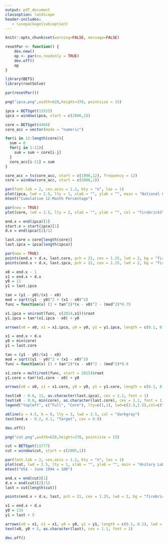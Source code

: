 ```yaml
---
output: pdf_document
classoption: landscape
header-includes:
   - \usepackage{subcaption}
---
```


```r
knitr::opts_chunk$set(warning=FALSE, message=FALSE)

resetPar <- function() {
    dev.new()
    op <- par(no.readonly = TRUE)
    dev.off()
    op
}
```


```r
library(BETS)
library(rootSolve)

par(resetPar())

png("ipca.png",width=628,height=378, pointsize = 15) 

ipca = BETSget(13522)
ipca = window(ipca, start = c(2006,1))

core = BETSget(4466)
core_acc = vector(mode = "numeric")

for(i in 12:length(core)){
  sum = 0 
  for(j in 1:11){
    sum = sum + core[i-j]
  }
  core_acc[i-11] = sum 
}

core_acc = ts(core_acc, start = c(1996,12), frequency = 12)
core = window(core_acc, start = c(2006,1))

par(font.lab = 2, cex.axis = 1.2, bty = "n", las = 1)
plot(ipca, lwd = 2.5, lty = 1, xlab = "", ylab = "", main = "National Consumer Price Index (IPCA)", col = "firebrick4", ylim = c(2,11), xlim = c(2006,2016))
mtext("Cumulative 12-Month Percentage")

par(new = TRUE)
plot(core, lwd = 2.5, lty = 2, xlab = "", ylab = "", col = "firebrick3", ylim = c(2,11), xlim = c(2006,2016))

end.x = end(ipca)[1]
start.x = start(ipca)[1]
d.x = end(ipca)[2]/12 

last.core = core[length(core)]
last.ipca = ipca[length(ipca)]

par(new = TRUE)
points(end.x + d.x, last.core, pch = 21, cex = 1.25, lwd = 2, bg = "firebrick3", col = "darkgray")
points(end.x + d.x, last.ipca, pch = 21, cex = 1.25, lwd = 2, bg = "firebrick4", col = "darkgray")

x0 = end.x - 1
x1 = end.x + d.x 
y0 = 11
y1 = last.ipca

tan = (y1 - y0)/(x1 - x0)
mod = sqrt((y1 - y0)^2 + (x1 - x0)^2)
func = function(x) (1 + tan^2)*(x - x0)^2 - (mod^2)*0.75

x1.ipca = uniroot(func, c(2014,x1))$root
y1.ipca = tan*(x1.ipca - x0) + y0

arrows(x0 = x0, x1 = x1.ipca, y0 = y0, y1 = y1.ipca, length = c(0.1, 0.1), lwd = 2)

x1 = end.x + d.x 
y0 = min(core)
y1 = last.core

tan = (y1 - y0)/(x1 - x0)
mod = sqrt((y1 - y0)^2 + (x1 - x0)^2)
func = function(x) (1 + tan^2)*(x - x0)^2 - (mod^2)*0.9

x1.core = multiroot(func, start = 2015)$root
y1.core = tan*(x1.core - x0) + y0

arrows(x0 = x0, x1 = x1.core, y0 = y0, y1 = y1.core, length = c(0.1, 0.1), lwd = 2)

text(x0 - 0.6, 11, as.character(last.ipca), cex = 1.1, font = 1)
text(x0 - 0.6, min(core), as.character(last.core), cex = 1.1, font = 1)
legend("topleft", c("Full", "Core"), lty=c(1,1), lwd=c(2.5,2.5),col=c("firebrick4", "firebrick3"), bty = "n", cex = 0.9)

abline(a = 4.5, b = 0, lty = 3, lwd = 2.5, col = "darkgray")
text(end.x - 0.2, 4.1, "Target", cex = 0.9)

dev.off()
```


```r
png("cut.png",width=628,height=378, pointsize = 15)

cut = BETSget(11777)
cut = window(cut, start = c(2005,1))

par(font.lab = 2, cex.axis = 1.2, bty = "n", las = 1)
plot(cut, lwd = 2.5, lty = 1, xlab = "", ylab = "", main = "Unitary Labor Cost", col = "firebrick4", ylim = c(70,180), xlim = c(2006,2016))
mtext("US$ - June 1994 = 100")

end.x = end(cut)[1]
d.x = end(cut)[2]/12 
last = cut[length(cut)]

points(end.x + d.x, last, pch = 21, cex = 1.25, lwd = 2, bg = "firebrick4", col = "darkgray")

x1 = end.x + d.x 
y0 = 135
y1 = last + 5

arrows(x0 = x1, x1 = x1, y0 = y0, y1 = y1, length = c(0.1, 0.1), lwd = 2)
text(x0, y0 + 5, as.character(last), cex = 1.1, font = 1)

dev.off()
```

\begin{figure}[h]
\begin{subfigure}{.5\textwidth}
  \centering
  \includegraphics[width=1\linewidth]{ipca}
  \label{ipca}
\end{subfigure}
\begin{subfigure}{.5\textwidth}
  \centering
  \includegraphics[width=1\linewidth]{cut}
  \label{cut}
\end{subfigure}
\end{figure}



